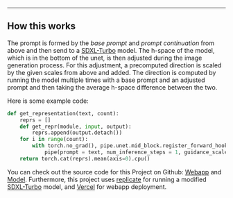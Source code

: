
---

## How this works

The prompt is formed by the *base prompt* and *prompt continuation* from above and then send to a [SDXL-Turbo](https://huggingface.co/stabilityai/sdxl-turbo) model. The h-space of the model, which is in the bottom of the unet, is then adjusted during the image generation process. For this adjustment, a precomputed direction is scaled by the given scales from above and added. The direction is computed by running the model multiple times with a base prompt and an adjusted prompt and then taking the average h-space difference between the two.

Here is some example code:

```python
def get_representation(text, count):
    reprs = []
    def get_repr(module, input, output):
        reprs.append(output.detach())
    for i in range(count):
        with torch.no_grad(), pipe.unet.mid_block.register_forward_hook(get_repr):
            pipe(prompt = text, num_inference_steps = 1, guidance_scale=0.0)
    return torch.cat(reprs).mean(axis=0).cpu()
```

You can check out the source code for this Project on Github: [Webapp](https://github.com/JonasLoos/sdxl-turbo-h-space-modification-backend) and [Model](https://github.com/JonasLoos/sdxl-turbo-h-space-modification-model). Furthermore, this project uses [replicate](https://replicate.com/) for running a modified [SDXL-Turbo](https://huggingface.co/stabilityai/sdxl-turbo) model, and [Vercel](https://vercel.com/) for webapp deployment.

```
